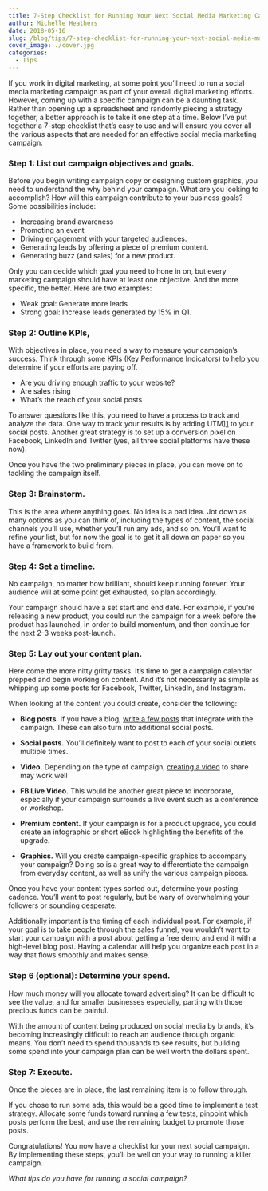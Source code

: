 ```yaml
---
title: 7-Step Checklist for Running Your Next Social Media Marketing Campaign
author: Michelle Heathers
date: 2018-05-16
slug: /blog/tips/7-step-checklist-for-running-your-next-social-media-marketing-campaign
cover_image: ./cover.jpg
categories:
  - Tips
---
```


If you work in digital marketing, at some point you’ll need to run a social
media marketing campaign as part of your overall digital marketing efforts.
However, coming up with a specific campaign can be a daunting task. Rather
than opening up a spreadsheet and randomly piecing a strategy together, a
better approach is to take it one step at a time. Below I’ve put together a
7-step checklist that’s easy to use and will ensure you cover all the various
aspects that are needed for an effective social media marketing campaign.

### Step 1: List out campaign objectives and goals.

Before you begin writing campaign copy or designing custom graphics, you need
to understand the why behind your campaign. What are you looking to
accomplish? How will this campaign contribute to your business goals?
Some possibilities include:

- Increasing brand awareness
- Promoting an event
- Driving engagement with your targeted audiences.
- Generating leads by offering a piece of premium content.
- Generating buzz (and sales) for a new product.

Only you can decide which goal you need to hone in on, but every marketing
campaign should have at least one objective. And the more specific, the
better. Here are two examples:

- Weak goal: Generate more leads
- Strong goal: Increase leads generated by 15% in Q1.

### Step 2: Outline KPIs,

With objectives in place, you need a way to measure your campaign’s success.
Think through some KPIs (Key Performance Indicators) to help you determine if
your efforts are paying off.

- Are you driving enough traffic to your website?
- Are sales rising
- What’s the reach of your social posts

To answer questions like this, you need to have a process to track and analyze
the data. One way to track your results is by adding UTM][1]
to your social posts. Another great strategy is to set up a conversion pixel
on Facebook, LinkedIn and Twitter (yes, all three social platforms have these
now).

Once you have the two preliminary pieces in place, you can move on to tackling
the campaign itself.

### Step 3: Brainstorm.

This is the area where anything goes. No idea is a bad idea. Jot down as many
options as you can think of, including the types of content, the social
channels you’ll use, whether you’ll run any ads, and so on. You’ll want to
refine your list, but for now the goal is to get it all down on paper so you
have a framework to build from.

### Step 4: Set a timeline.

No campaign, no matter how brilliant, should keep running forever. Your
audience will at some point get exhausted, so plan accordingly.

Your campaign should have a set start and end date. For example, if you’re
releasing a new product, you could run the campaign for a week before the
product has launched, in order to build momentum, and then continue for the
next 2-3 weeks post-launch.

### Step 5: Lay out your content plan.

Here come the more nitty gritty tasks. It’s time to get a campaign calendar
prepped and begin working on content. And it’s not necessarily as simple as
whipping up some posts for Facebook, Twitter, LinkedIn, and Instagram.

When looking at the content you could create, consider the following:

- **Blog posts.** If you have a blog, [write a few posts](/blog/social-media/8-essential-elements-winning-blog-post) that integrate with the campaign. These can also turn into additional social posts.

- **Social posts.** You’ll definitely want to post to each of your social outlets multiple times.

- **Video.** Depending on the type of campaign, [creating a video](/blog/social-media/5-ways-digital-marketers-tap-power-social-video) to share may work well

- **FB Live Video.** This would be another great piece to incorporate, especially if your campaign surrounds a live event such as a conference or workshop.

- **Premium content.** If your campaign is for a product upgrade, you could create an infographic or short eBook highlighting the benefits of the upgrade.

- **Graphics.** Will you create campaign-specific graphics to accompany your campaign? Doing so is a great way to differentiate the campaign from everyday content, as well as unify the various campaign pieces.

Once you have your content types sorted out, determine your posting cadence.
You’ll want to post regularly, but be wary of overwhelming your followers or
sounding desperate.

Additionally important is the timing of each individual post. For example, if
your goal is to take people through the sales funnel, you wouldn’t want to
start your campaign with a post about getting a free demo and end it with a
high-level blog post. Having a calendar will help you organize each post in a
way that flows smoothly and makes sense.

### Step 6 (optional): Determine your spend.

How much money will you allocate toward advertising? It can be difficult to
see the value, and for smaller businesses especially, parting with those
precious funds can be painful.

With the amount of content being produced on social media by brands, it’s
becoming increasingly difficult to reach an audience through organic means.
You don’t need to spend thousands to see results, but building some spend into
your campaign plan can be well worth the dollars spent.

### Step 7: Execute.

Once the pieces are in place, the last remaining item is to follow through.

If you chose to run some ads, this would be a good time to implement a test
strategy. Allocate some funds toward running a few tests, pinpoint which posts
perform the best, and use the remaining budget to promote those posts.

Congratulations! You now have a checklist for your next social campaign. By
implementing these steps, you’ll be well on your way to running a killer
campaign.

_What tips do you have for running a social campaign?_

[1]: https://blog.bufferapp.com/utm-guide
